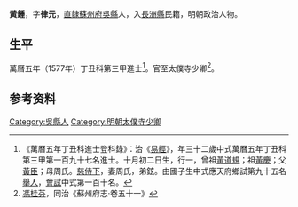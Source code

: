 {{Otheruses|other=名为黄锺的其他人物|黄锺}}
{{明清人物信息框
| 姓名 = 黃鍾
| 原名 =
| 圖片名稱= 
| 圖片大小 =
| 圖片說明 = 
| 最高職務 = 太僕寺少卿
| 國家 = 大明 
| 爵位 =
| 籍貫 = [[南直隸|直隸]][[蘇州府|蘇州府]][[吳縣|吳縣]]
| 族裔 = 
| 旗籍 = 
| 字號 = 字律元
| 諡號 =
| 出生日期 = 十月初二日
| 出生地點 =
| 逝世日期 = 卒年不詳
| 逝世地點 =
| 墓葬 =
| 配偶 = 周氏
| 親屬 = 曾祖[[黃道規|黃道規]]，祖[[黃慶|黃慶]]，父[[黃臣|黃臣]]，母周氏
| 出身 =
* 萬曆五年丁丑科同進士出身
| 經歷 =
| 著作 =  
}}
'''黃鍾'''{{BD|1546年||？年||H}}，字'''律元'''，[[南直隸|直隸]][[蘇州府|蘇州府]][[吳縣|吳縣]]人，入[[長洲縣|長洲縣]]民籍，明朝政治人物。

== 生平 ==
萬曆五年（1577年）丁丑科第三甲進士<ref>《萬曆五年丁丑科進士登科錄》：治《[[易經|易經]]》，年三十二歲中式萬曆五年丁丑科第三甲第一百九十七名進士。十月初二日生，行一，曾祖[[黃道規|黃道規]]；祖[[黃慶|黃慶]]；父[[黃臣|黃臣]]；母周氏。[[慈侍下|慈侍下]]，妻周氏，弟鉉。由國子生中式應天府鄉試第九十五名[[舉人|舉人]]，[[會試|會試]]中式第一百十名。</ref>。官至太僕寺少卿<ref>[[馮桂芬|馮桂芬]]，同治《蘇州府志·卷五十一》</ref>。

== 参考资料 ==
{{reflist}}

{{萬曆五年丁丑科殿试金榜}}

{{Authority control}}

{{DEFAULTSORT:Huang黃}}
[[Category:吳縣人|Category:吳縣人]]
[[Category:明朝太僕寺少卿|Category:明朝太僕寺少卿]]


{{明朝人物小作品}}